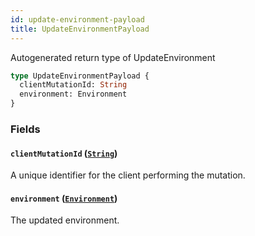 ```yaml
---
id: update-environment-payload
title: UpdateEnvironmentPayload
---
```


Autogenerated return type of UpdateEnvironment

```graphql
type UpdateEnvironmentPayload {
  clientMutationId: String
  environment: Environment
}
```

### Fields

#### `clientMutationId` ([`String`](/docs/api/scalars/string))

A unique identifier for the client performing the mutation.

#### `environment` ([`Environment`](/docs/api/objects/environment))

The updated environment.
